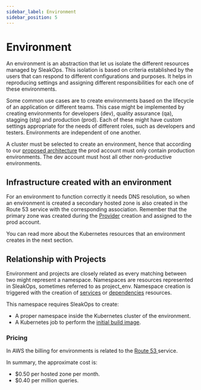 ```yaml
---
sidebar_label: Environment
sidebar_position: 5
---
```



# Environment

An environment is an abstraction that let us isolate the different resources managed by SleakOps.
This isolation is based on criteria established by the users that can respond to different configurations and purposes.
It helps in reproducing settings and assigning different responsibilities for each one of these environments.

Some common use cases are to create environments based on the lifecycle of an application or different teams.
This case might be implemented by creating environments for developers (dev), quality assurance (qa), stagging (stg) and production (prod).
Each of these might have custom settings appropriate for the needs of different roles, such as developers and testers.
Environments are independent of one another.

A cluster must be selected to create an environment, hence that according to our [proposed architecture](provider/awsprovider/aws) the prod account must only contain production environments.
The dev account must host all other non-productive environments.

## Infrastructure created with an environment

For an environment to function correctly it needs DNS resolution, so when an environment is created a secondary hosted zone is also created in the Route 53 service with the corresponding association.
Remember that the primary zone was created during the [Provider](/provider) creation and assigned to the prod account.

You can read more about the Kubernetes resources that an environment creates in the next section.

## Relationship with Projects

Environment and projects are closely related as every matching between two might represent a namespace.
Namespaces are resources represented in SleakOps, sometimes referred to as project_env.
Namespace creation is triggered with the creation of [services](/service/index.mdx) or [dependencies](/dependency/index.mdx) resources.

This namespace requires SleakOps to create:

- A proper namespace inside the Kubernetes cluster of the environment.
- A Kubernetes job to perform the [initial build image](/project/build/initial-build.mdx).

### Pricing

In AWS the billing for environments is related to the [Route 53 <FiExternalLink/>](https://aws.amazon.com/route53/pricing/) service.

In summary, the approximate cost is:

- $0.50 per hosted zone per month.
- $0.40 per million queries.
